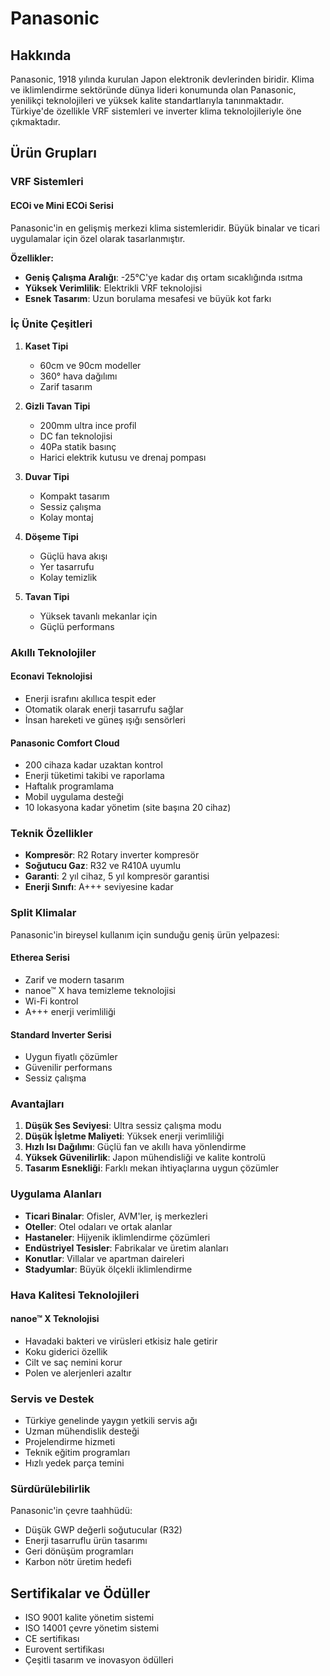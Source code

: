 # Panasonic

## Hakkında

Panasonic, 1918 yılında kurulan Japon elektronik devlerinden biridir. Klima ve iklimlendirme sektöründe dünya lideri konumunda olan Panasonic, yenilikçi teknolojileri ve yüksek kalite standartlarıyla tanınmaktadır. Türkiye'de özellikle VRF sistemleri ve inverter klima teknolojileriyle öne çıkmaktadır.

## Ürün Grupları

### VRF Sistemleri

#### ECOi ve Mini ECOi Serisi
Panasonic'in en gelişmiş merkezi klima sistemleridir. Büyük binalar ve ticari uygulamalar için özel olarak tasarlanmıştır.

**Özellikler:**
- **Geniş Çalışma Aralığı**: -25°C'ye kadar dış ortam sıcaklığında ısıtma
- **Yüksek Verimlilik**: Elektrikli VRF teknolojisi
- **Esnek Tasarım**: Uzun borulama mesafesi ve büyük kot farkı

### İç Ünite Çeşitleri

1. **Kaset Tipi**
   - 60cm ve 90cm modeller
   - 360° hava dağılımı
   - Zarif tasarım

2. **Gizli Tavan Tipi**
   - 200mm ultra ince profil
   - DC fan teknolojisi
   - 40Pa statik basınç
   - Harici elektrik kutusu ve drenaj pompası

3. **Duvar Tipi**
   - Kompakt tasarım
   - Sessiz çalışma
   - Kolay montaj

4. **Döşeme Tipi**
   - Güçlü hava akışı
   - Yer tasarrufu
   - Kolay temizlik

5. **Tavan Tipi**
   - Yüksek tavanlı mekanlar için
   - Güçlü performans

### Akıllı Teknolojiler

#### Econavi Teknolojisi
- Enerji israfını akıllıca tespit eder
- Otomatik olarak enerji tasarrufu sağlar
- İnsan hareketi ve güneş ışığı sensörleri

#### Panasonic Comfort Cloud
- 200 cihaza kadar uzaktan kontrol
- Enerji tüketimi takibi ve raporlama
- Haftalık programlama
- Mobil uygulama desteği
- 10 lokasyona kadar yönetim (site başına 20 cihaz)

### Teknik Özellikler

- **Kompresör**: R2 Rotary inverter kompresör
- **Soğutucu Gaz**: R32 ve R410A uyumlu
- **Garanti**: 2 yıl cihaz, 5 yıl kompresör garantisi
- **Enerji Sınıfı**: A+++ seviyesine kadar

### Split Klimalar

Panasonic'in bireysel kullanım için sunduğu geniş ürün yelpazesi:

#### Etherea Serisi
- Zarif ve modern tasarım
- nanoe™ X hava temizleme teknolojisi
- Wi-Fi kontrol
- A+++ enerji verimliliği

#### Standard Inverter Serisi
- Uygun fiyatlı çözümler
- Güvenilir performans
- Sessiz çalışma

### Avantajları

1. **Düşük Ses Seviyesi**: Ultra sessiz çalışma modu
2. **Düşük İşletme Maliyeti**: Yüksek enerji verimliliği
3. **Hızlı Isı Dağılımı**: Güçlü fan ve akıllı hava yönlendirme
4. **Yüksek Güvenilirlik**: Japon mühendisliği ve kalite kontrolü
5. **Tasarım Esnekliği**: Farklı mekan ihtiyaçlarına uygun çözümler

### Uygulama Alanları

- **Ticari Binalar**: Ofisler, AVM'ler, iş merkezleri
- **Oteller**: Otel odaları ve ortak alanlar
- **Hastaneler**: Hijyenik iklimlendirme çözümleri
- **Endüstriyel Tesisler**: Fabrikalar ve üretim alanları
- **Konutlar**: Villalar ve apartman daireleri
- **Stadyumlar**: Büyük ölçekli iklimlendirme

### Hava Kalitesi Teknolojileri

#### nanoe™ X Teknolojisi
- Havadaki bakteri ve virüsleri etkisiz hale getirir
- Koku giderici özellik
- Cilt ve saç nemini korur
- Polen ve alerjenleri azaltır

### Servis ve Destek

- Türkiye genelinde yaygın yetkili servis ağı
- Uzman mühendislik desteği
- Projelendirme hizmeti
- Teknik eğitim programları
- Hızlı yedek parça temini

### Sürdürülebilirlik

Panasonic'in çevre taahhüdü:
- Düşük GWP değerli soğutucular (R32)
- Enerji tasarruflu ürün tasarımı
- Geri dönüşüm programları
- Karbon nötr üretim hedefi

## Sertifikalar ve Ödüller

- ISO 9001 kalite yönetim sistemi
- ISO 14001 çevre yönetim sistemi
- CE sertifikası
- Eurovent sertifikası
- Çeşitli tasarım ve inovasyon ödülleri